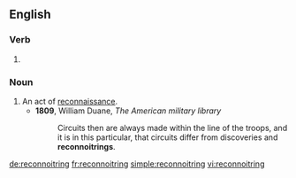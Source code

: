 ==English==

===Verb===
{{head|en}}

# {{present participle of|reconnoitre}}

===Noun===
{{en-noun}}

# An act of [[reconnaissance]].
#* '''1809''', William Duane, ''The American military library''
#*: Circuits then are always made within the line of the troops, and it is in this particular, that circuits differ from discoveries and '''reconnoitrings'''.

[[de:reconnoitring]]
[[fr:reconnoitring]]
[[simple:reconnoitring]]
[[vi:reconnoitring]]